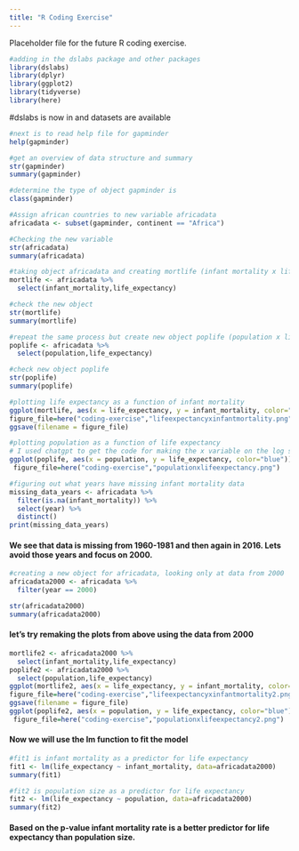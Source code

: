 ```yaml
---
title: "R Coding Exercise"
---
```


Placeholder file for the future R coding exercise.

```r
#adding in the dslabs package and other packages
library(dslabs)
library(dplyr)
library(ggplot2)
library(tidyverse)
library(here)
```

#dslabs is now in and datasets are available

```r
#next is to read help file for gapminder
help(gapminder)
```

```r
#get an overview of data structure and summary
str(gapminder)
summary(gapminder)
```

```r
#determine the type of object gapminder is
class(gapminder)
```

```r
#Assign african countries to new variable africadata
africadata <- subset(gapminder, continent == "Africa")
```

```r
#Checking the new variable
str(africadata)
summary(africadata)
```

```r
#taking object africadata and creating mortlife (infant mortality x life expectancy) using the dplyr package
mortlife <- africadata %>%
  select(infant_mortality,life_expectancy)
```

```r
#check the new object
str(mortlife)
summary(mortlife)
```

```r
#repeat the same process but create new object poplife (population x life expectancy) using dplyr
poplife <- africadata %>%
  select(population,life_expectancy)
```

```r
#check new object poplife
str(poplife)
summary(poplife)
```

```r
#plotting life expectancy as a function of infant mortality 
ggplot(mortlife, aes(x = life_expectancy, y = infant_mortality, color="blue")) + geom_point()
figure_file=here("coding-exercise","lifeexpectancyxinfantmortality.png")
ggsave(filename = figure_file)
```

```r
#plotting population as a function of life expectancy
# I used chatgpt to get the code for making the x variable on the log scale
ggplot(poplife, aes(x = population, y = life_expectancy, color="blue")) + geom_point() + scale_x_log10()
 figure_file=here("coding-exercise","populationxlifeexpectancy.png")
```

```r
#figuring out what years have missing infant mortality data
missing_data_years <- africadata %>%
  filter(is.na(infant_mortality)) %>%
  select(year) %>%
  distinct()
print(missing_data_years)
```

#### We see that data is missing from 1960-1981 and then again in 2016. Lets avoid those years and focus on 2000.
```r
#creating a new object for africadata, looking only at data from 2000
africadata2000 <- africadata %>%
  filter(year == 2000)
```
```r
str(africadata2000)
summary(africadata2000)
```
#### let's try remaking the plots from above using the data from 2000

```r
mortlife2 <- africadata2000 %>%
  select(infant_mortality,life_expectancy)
poplife2 <- africadata2000 %>%
  select(population,life_expectancy)
ggplot(mortlife2, aes(x = life_expectancy, y = infant_mortality, color="blue")) + geom_point()
figure_file=here("coding-exercise","lifeexpectancyxinfantmortality2.png")
ggsave(filename = figure_file)
ggplot(poplife2, aes(x = population, y = life_expectancy, color="blue")) + geom_point() + scale_x_log10()
 figure_file=here("coding-exercise","populationxlifeexpectancy2.png")


```
#### Now we will use the lm function to fit the model
```r
#fit1 is infant mortality as a predictor for life expectancy
fit1 <- lm(life_expectancy ~ infant_mortality, data=africadata2000)
summary(fit1)
```
```r
#fit2 is population size as a predictor for life expectancy
fit2 <- lm(life_expectancy ~ population, data=africadata2000)
summary(fit2)
```
#### Based on the p-value infant mortality rate is a better predictor for life expectancy than population size.

